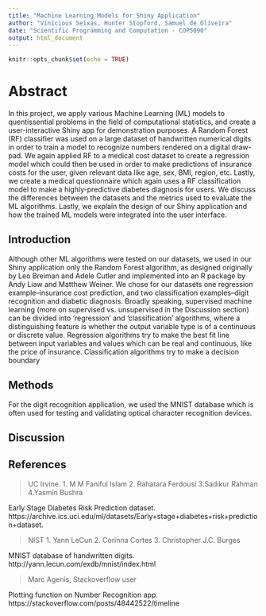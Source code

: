 ```yaml
---
title: "Machine Learning Models for Shiny Application"
author: "Vinicious Seixas, Hunter Stopford, Samuel de Oliveira"
date: "Scientific Programming and Computation - COP5090"
output: html_document
---
```


```r
knitr::opts_chunk$set(echo = TRUE)
```

# **Abstract**

In this project, we apply various Machine Learning (ML) models to quentissential problems in the field of computational statistics, and create a user-interactive Shiny app for demonstration purposes. A Random Forest (RF) classifier was used on a large dataset of handwritten numerical digits in order to train a model to recognize numbers rendered on a digital draw-pad. We again applied RF to a medical cost dataset to create a regression model which could then be used in order to make predictions of insurance costs for the user, given relevant data like age, sex, BMI, region, etc. Lastly, we create a medical questionnaire which again uses a RF classification model to make a highly-predictive diabetes diagnosis for users. We discuss the differences between the datasets and the metrics used to evaluate the ML algorithms. Lastly, we explain the design of our Shiny application and how the trained ML models were integrated into the user interface. 

## Introduction 

Although other ML algorithms were tested on our datasets, we used in our Shiny application only the Random Forest algorithm, as designed originally by Leo Breiman and Adele Cutler and implemented into an R package by Andy Liaw and Matthew Weiner. We chose for our datasets one regression example--insurance cost prediction, and two classification examples--digit recognition and diabetic diagnosis. Broadly speaking, supervised machine learning (more on supervised vs. unsupervised in the Discussion section) can be divided into 'regression' and 'classification' algorithms, where a distinguishing feature is whether the output variable type is of a continuous or discrete value. Regression algorithms try to make the best fit line between input variables and values which can be real and continuous, like the price of insurance. Classification algorithms try to make a decision boundary 

## Methods



For the digit recognition application, we used the MNIST database which is often used for testing and validating optical character recognition devices. 

## Discussion 


## References

> UC Irvine. 
1. M M Faniful Islam
2. Rahatara Ferdousi
3.Sadikur Rahman
4.Yasmin Bushra

Early Stage Diabetes Risk Prediction dataset.
https://archive.ics.uci.edu/ml/datasets/Early+stage+diabetes+risk+prediction+dataset.

>NIST
1. Yann LeCun
2. Corinna Cortes
3. Christopher J.C. Burges

MNIST database of handwritten digits.
http://yann.lecun.com/exdb/mnist/index.html

>Marc Agenis, Stackoverflow user

Plotting function on Number Recognition app.
https://stackoverflow.com/posts/48442522/timeline
